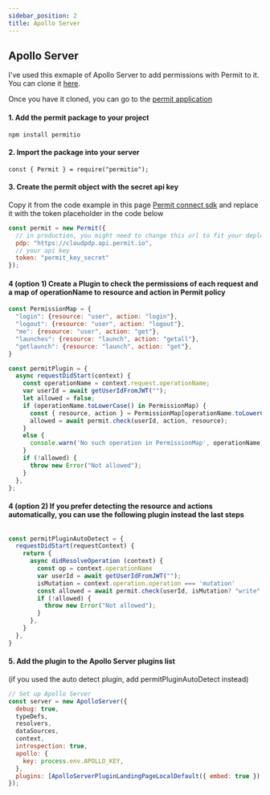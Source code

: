 ```yaml
---
sidebar_position: 2
title: Apollo Server
---
```


## Apollo Server

I've used this exmaple of Apollo Server to add permissions with Permit to it.
You can clone it [here](https://github.com/apollographql/fullstack-tutorial/tree/main/final/server).

Once you have it cloned, you can go to the [permit application](https://app.permit.io/get-started/connect-an-sdk) 
#### 1. Add the permit package to your project 
`npm install permitio`
#### 2. Import the package into your server 
`const { Permit } = require("permitio");`
#### 3. Create the permit object with the secret api key
Copy it from the code example in this page [Permit connect sdk](https://app.permit.io/get-started/connect-an-sdk)
and replace it with the token placeholder in the code below
```js
const permit = new Permit({
  // in production, you might need to change this url to fit your deployment
  pdp: "https://cloudpdp.api.permit.io",
  // your api key
  token: "permit_key_secret"
});
```
#### 4 (option 1) Create a Plugin to check the permissions of each request and a map of operationName to resource and action in Permit policy
```js
const PermissionMap = {
  "login": {resource: "user", action: "login"},
  "logout": {resource: "user", action: "logout"},
  "me": {resource: "user", action: "get"},
  "launches": {resource: "launch", action: "getall"},
  "getlaunch": {resource: "launch", action: "get"},
}

const permitPlugin = {
  async requestDidStart(context) {
    const operationName = context.request.operationName;
    var userId = await getUserIdFromJWT("");
    let allowed = false;
    if (operationName.toLowerCase() in PermissionMap) {
      const { resource, action } = PermissionMap[operationName.toLowerCase()];
      allowed = await permit.check(userId, action, resource);
    }
    else {
      console.warn('No such operation in PermissionMap', operationName);
    }
    if (!allowed) {
      throw new Error("Not allowed");
    }
  },
};
```


#### 4 (option 2) If you prefer detecting the resource and actions automatically, you can use the following plugin instead the last steps
```js

const permitPluginAutoDetect = {
  requestDidStart(requestContext) {
    return {
      async didResolveOperation (context) {
        const op = context.operationName
        var userId = await getUserIdFromJWT("");
        isMutation = context.operation.operation === 'mutation'
        const allowed = await permit.check(userId, isMutation? "write": "read", op.toLowerCase()) // this will look like "action: write, resource:launches" or "action: read, resource:launches"
        if (!allowed) {
          throw new Error("Not allowed");
        }
      },
    }
  },
}
```

#### 5. Add the plugin to the Apollo Server plugins list 
(if you used the auto detect plugin, add permitPluginAutoDetect instead)
```js
// Set up Apollo Server
const server = new ApolloServer({
  debug: true,
  typeDefs,
  resolvers,
  dataSources,
  context,
  introspection: true,
  apollo: {
    key: process.env.APOLLO_KEY,
  },
  plugins: [ApolloServerPluginLandingPageLocalDefault({ embed: true }), permitPlugin]
});
```


